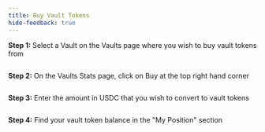 ```yaml
---
title: Buy Vault Tokens
hide-feedback: true
---
```


**Step 1:** Select a Vault on the Vaults page where you wish to buy vault tokens
from

<Frame>
  <img src="../../../assets/vault-tokens-buy-1.png" alt="" />
</Frame>

**Step 2:** On the Vaults Stats page, click on Buy at the top right hand corner

<Frame>
  <img src="../../../assets/vault-tokens-buy-2.png" alt="" />
</Frame>

**Step 3:** Enter the amount in USDC that you wish to convert to vault tokens

<Frame>
  <img src="../../../assets/vault-tokens-buy-3.png" alt="" />
</Frame>

**Step 4:** Find your vault token balance in the "My Position" section

<Frame>
  <img src="../../../assets/vault-tokens-buy-4.png" alt="" />
</Frame>
